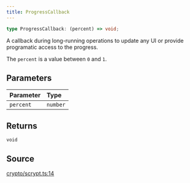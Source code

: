 ```yaml
---
title: ProgressCallback
---
```


```ts
type ProgressCallback: (percent) => void;
```

A callback during long-running operations to update any UI or provide programatic access to the progress.

The `percent` is a value between `0` and `1`.

## Parameters

| Parameter | Type |
| :------ | :------ |
| `percent` | `number` |

## Returns

`void`

## Source

[crypto/scrypt.ts:14](https://github.com/dominant-strategies/quais.js/blob/7ad0a969a30d30fc2cf79fa0dcda980927cb6fd5/src/crypto/scrypt.ts#L14)
